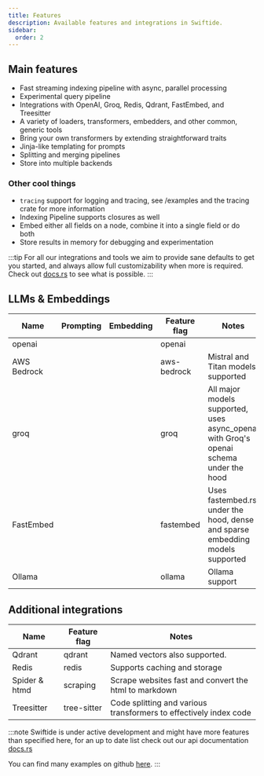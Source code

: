 ```yaml
---
title: Features
description: Available features and integrations in Swiftide.
sidebar:
  order: 2
---
```



## Main features

- Fast streaming indexing pipeline with async, parallel processing
- Experimental query pipeline
- Integrations with OpenAI, Groq, Redis, Qdrant, FastEmbed, and Treesitter
- A variety of loaders, transformers, embedders, and other common, generic tools
- Bring your own transformers by extending straightforward traits
- Jinja-like templating for prompts
- Splitting and merging pipelines
- Store into multiple backends

### Other cool things

- `tracing` support for logging and tracing, see /examples and the tracing crate for more information
- Indexing Pipeline supports closures as well
- Embed either all fields on a node, combine it into a single field or do both
- Store results in memory for debugging and experimentation

:::tip
For all our integrations and tools we aim to provide sane defaults to get you started, and always allow full customizability when more is required. Check out [docs.rs](https://docs.rs/crate/swiftide/latest/) to see what is possible.
:::

## LLMs & Embeddings

| Name        | Prompting                            | Embedding                            | Feature flag | Notes                                                                                  |
| ----------- | ------------------------------------ | ------------------------------------ | ------------ | -------------------------------------------------------------------------------------- |
| openai      | <Icon name="approve-check-circle" /> | <Icon name="approve-check-circle" /> | openai       |                                                                                        |
| AWS Bedrock | <Icon name="approve-check-circle" /> |                                      | aws-bedrock  | Mistral and Titan models supported                                                     |
| groq        | <Icon name="approve-check-circle" /> |                                      | groq         | All major models supported, uses async_openai with Groq's openai schema under the hood |
| FastEmbed   |                                      | <Icon name="approve-check-circle" /> | fastembed    | Uses fastembed.rs under the hood, dense and sparse embedding models supported          |
| Ollama      | <Icon name="approve-check-circle" /> |                                      | ollama       | Ollama support                                                                         |

## Additional integrations

| Name          | Feature flag | Notes                                                             |
| ------------- | ------------ | ----------------------------------------------------------------- |
| Qdrant        | qdrant       | Named vectors also supported.                                     |
| Redis         | redis        | Supports caching and storage                                      |
| Spider & htmd | scraping     | Scrape websites fast and convert the html to markdown             |
| Treesitter    | tree-sitter  | Code splitting and various transformers to effectively index code |

:::note
Swiftide is under active development and might have more features than specified here, for an up to date list check out our api documentation [docs.rs](https://docs.rs/crate/swiftide/latest/)

You can find many examples on github [here](https://github.com/bosun-ai/swiftide/tree/master/examples).
:::
